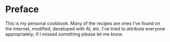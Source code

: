 # Preface {.unnumbered}

This is my personal cookbook. Many of the recipes are ones I've found on the internet, modified, developed with AI, etc. I've tried to attribute everyone appropriately; if I missed something please let me know.
